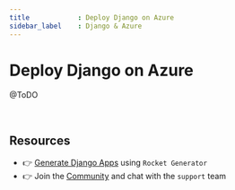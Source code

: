 ```yaml
---
title            : Deploy Django on Azure
sidebar_label    : Django & Azure
---
```


# Deploy Django on Azure

@ToDO

<br />

## Resources

- 👉 [Generate Django Apps](https://app-generator.dev/) using `Rocket Generator`
- 👉 Join the [Community](https://discord.gg/fZC6hup) and chat with the `support` team 
